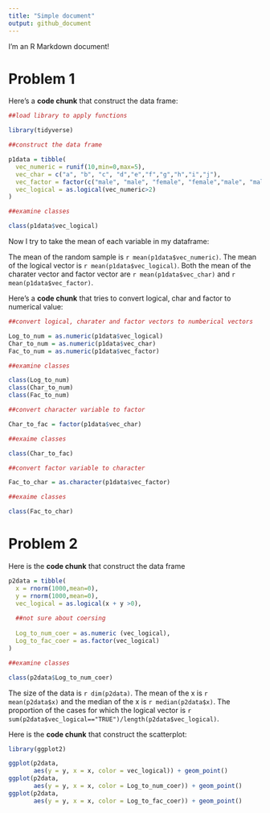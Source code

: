 ```yaml
---
title: "Simple document"
output: github_document
---
```


I'm an R Markdown document! 

# Problem 1

Here's a **code chunk** that construct the data frame:

```r

##load library to apply functions

library(tidyverse)

##construct the data frame

p1data = tibble(
  vec_numeric = runif(10,min=0,max=5),
  vec_char = c("a", "b", "c", "d","e","f","g","h","i","j"),
  vec_factor = factor(c("male", "male", "female", "female","male", "male", "female", "female","male", "male")),
  vec_logical = as.logical(vec_numeric>2)
)

##examine classes

class(p1data$vec_logical)
```

Now I try to take the mean of each variable in my dataframe:

The mean of the random sample is `r mean(p1data$vec_numeric)`. The mean of the logical vector is `r mean(p1data$vec_logical)`. Both the mean of the charater vector and factor vector are `r mean(p1data$vec_char)` and `r mean(p1data$vec_factor)`. 

Here's a **code chunk** that tries to convert logical, char and factor to numerical value:

```r

##convert logical, charater and factor vectors to numberical vectors

Log_to_num = as.numeric(p1data$vec_logical)
Char_to_num = as.numeric(p1data$vec_char)
Fac_to_num = as.numeric(p1data$vec_factor)

##examine classes

class(Log_to_num)
class(Char_to_num)
class(Fac_to_num)
```


```r

##convert character variable to factor 

Char_to_fac = factor(p1data$vec_char)

##exaime classes

class(Char_to_fac)
```

```r

##convert factor variable to character

Fac_to_char = as.character(p1data$vec_factor)

##exaime classes

class(Fac_to_char)

```

# Problem 2

Here is the **code chunk** that construct the data frame

```r

p2data = tibble(
  x = rnorm(1000,mean=0),
  y = rnorm(1000,mean=0),
  vec_logical = as.logical(x + y >0),
  
  ##not sure about coersing
  
  Log_to_num_coer = as.numeric (vec_logical),
  Log_to_fac_coer = as.factor(vec_logical)
)

##examine classes

class(p2data$Log_to_num_coer)

```

The size of the data is `r dim(p2data)`. The mean of the x is `r mean(p2data$x)` and the median of the x is `r median(p2data$x)`. The proportion of the cases for which the logical vector is `r sum(p2data$vec_logical=="TRUE")/length(p2data$vec_logical)`.

Here is the **code chunk** that construct the scatterplot: 

```r
library(ggplot2)

ggplot(p2data,
       aes(y = y, x = x, color = vec_logical)) + geom_point()
ggplot(p2data,
       aes(y = y, x = x, color = Log_to_num_coer)) + geom_point()
ggplot(p2data,
       aes(y = y, x = x, color = Log_to_fac_coer)) + geom_point()
```




